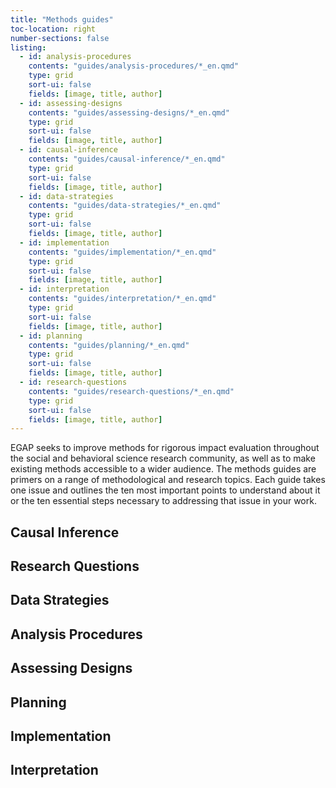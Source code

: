 ```yaml
---
title: "Methods guides"
toc-location: right
number-sections: false
listing: 
  - id: analysis-procedures
    contents: "guides/analysis-procedures/*_en.qmd"
    type: grid
    sort-ui: false
    fields: [image, title, author]
  - id: assessing-designs
    contents: "guides/assessing-designs/*_en.qmd"
    type: grid
    sort-ui: false
    fields: [image, title, author]
  - id: causal-inference
    contents: "guides/causal-inference/*_en.qmd"
    type: grid
    sort-ui: false
    fields: [image, title, author]
  - id: data-strategies
    contents: "guides/data-strategies/*_en.qmd"
    type: grid
    sort-ui: false
    fields: [image, title, author]
  - id: implementation
    contents: "guides/implementation/*_en.qmd"
    type: grid
    sort-ui: false
    fields: [image, title, author]
  - id: interpretation
    contents: "guides/interpretation/*_en.qmd"
    type: grid
    sort-ui: false
    fields: [image, title, author]
  - id: planning
    contents: "guides/planning/*_en.qmd"
    type: grid
    sort-ui: false
    fields: [image, title, author]
  - id: research-questions
    contents: "guides/research-questions/*_en.qmd"
    type: grid
    sort-ui: false
    fields: [image, title, author]
---
```


EGAP seeks to improve methods for rigorous impact evaluation throughout the social and behavioral science research community, as well as to make existing methods accessible to a wider audience. The methods guides are primers on a range of methodological and research topics. Each guide takes one issue and outlines the ten most important points to understand about it or the ten essential steps necessary to addressing that issue in your work.

## Causal Inference

:::{#causal-inference}
:::

## Research Questions

:::{#research-questions}
:::

## Data Strategies

:::{#data-strategies}
:::

## Analysis Procedures 

:::{#analysis-procedures}
:::

## Assessing Designs

:::{#assessing-designs}
:::

## Planning

:::{#planning}
:::

## Implementation

:::{#implementation}
:::

## Interpretation

:::{#interpretation}
:::
